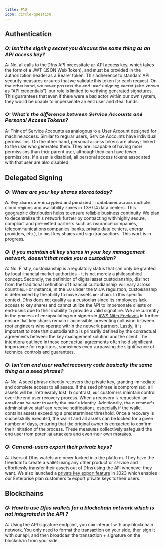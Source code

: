 ```yaml
---
title: FAQ
icon: circle-question
---
```


## Authentication

### _**Q: Isn't the signing secret you discuss the same thing as an API access key?**_

A: No, all calls to the Dfns API necessitate an API access key, which takes the form of a JWT (JSON Web Token), and must be provided in the authorization header as a Bearer token. This adherence to standard API security measures ensures that we validate this token for each request. On the other hand, we never possess the end user's signing secret (also known as “API credentials”); our role is limited to verifying generated signatures. This guarantees that even if there were a bad actor within our own system, they would be unable to impersonate an end user and steal funds.

### _**Q: What's the difference between Service Accounts and Personal Access Tokens?**_

A: Think of Service Accounts as analogous to a User Account designed for machine access. Similar to regular users, Service Accounts have individual permissions. On the other hand, personal access tokens are always linked to the user who generated them. They are incapable of having more permissions than their parent user, although they can have fewer permissions. If a user is disabled, all personal access tokens associated with that user are also disabled.

## Delegated Signing

### _**Q: Where are your key shares stored today?**_

A: Key shares are encrypted and persisted in databases across multiple cloud regions and availability zones in T3+/T4 data centers. This geographic distribution helps to ensure reliable business continuity. We plan to decentralize this network further by contracting with highly secure, compliant and pre-vetted partners such as insurance companies, telecommunications companies, banks, private data centers, energy providers, etc.), to host key shares and sign transactions. This work is in progress.

### _**Q: If you maintain all key shares in your key management network, doesn't that make you a custodian?**_

A: No. Firstly, custodianship is a regulatory status that can only be granted by local financial market authorities – it is not merely a philosophical concept. Secondly, the definition of digital asset custodianship, distinct from the traditional definition of financial custodianship, will vary across countries. For instance, in the EU under the MiCA regulation, custodianship is determined by the ability to move assets on-chain. In this specific context, Dfns does not qualify as a custodian since its employees lack access to key shares and cannot utilize the API to impersonate clients or end-users due to their inability to provide a valid signature. We are currently in the process of encapsulating our signers in [AWS Nitro Enclaves](https://aws.amazon.com/ec2/nitro/nitro-enclaves/) to further ensure that key shares remain inaccessible, preventing collusion between root engineers who operate within the network partners. Lastly, it is important to note that custodianship is primarily defined by the contractual agreements between the key management solution and the client. The intentions outlined in these contractual agreements often hold significant importance for regulators, sometimes even surpassing the significance of technical controls and guarantees.

### _**Q: Isn’t an end user wallet recovery code basically the same thing as a seed phrase?**_

A: No. A seed phrase directly recovers the private key, granting immediate and complete access to all assets. If the seed phrase is compromised, all assets will be irretrievably lost. In contrast, our customers maintain control over the end user recovery process. When a recovery is requested, an email can be sent to verify the user's identity. Additionally, the customer's administrative staff can receive notifications, especially if the wallet contains assets exceeding a predetermined threshold. Once a recovery is successfully executed, the wallet and all assets can be locked for a given number of days, ensuring that the original owner is contacted to confirm their initiation of the process. These measures collectively safeguard the end user from potential attackers and even their own mistakes.

### _**Q: Can end-users export their private keys?**_

A: Users of Dfns wallets are never locked into the platform. They have the freedom to create a wallet using any other product or service and effortlessly transfer their assets out of Dfns using the API whenever they want. We also launched a [private key export feature](../api-docs/wallets/advanced-wallet-apis/export-wallet) in 2023 which enables our Enterprise plan customers to export private keys to their users.

## Blockchains

### _Q: How to use Dfns wallets for a blockchain network which is not integrated in the API ?_

A: Using the API signature endpoint, you can interact with any blockchain network. You only need to format the transaction on your side, then sign it with our api, and then broadcast the transaction + signature on the blockchain from your side.
